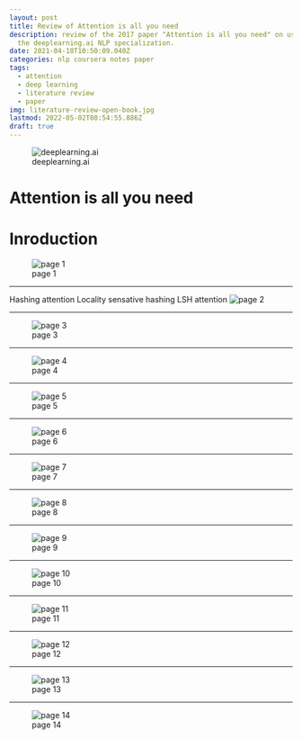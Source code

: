 ```yaml
---
layout: post
title: Review of Attention is all you need
description: review of the 2017 paper "Attention is all you need" on using attention for
  the deeplearning.ai NLP specialization.
date: 2021-04-10T10:50:09.040Z
categories: nlp coursera notes paper
tags:
  - attention
  - deep learning
  - literature review
  - paper
img: literature-review-open-book.jpg
lastmod: 2022-05-02T08:54:55.886Z
draft: true
---
```

:::{.logo}
![deeplearning.ai](logo_deeplearning_ai.png)
:::

# Attention is all you need

# Inroduction
![page 1](page0.png)
<hr>
Hashing attention
Locality sensative hashing
LSH attention
![page 2](page2.png)
<hr>
![page 3](page3.png)
<hr>
![page 4](page4.png)
<hr>
![page 5](page5.png)
<hr>
![page 6](page6.png)
<hr>
![page 7](page7.png)
<hr>
![page 8](page8.png)
<hr>
![page 9](page9.png)
<hr>
![page 10](page12.png)
<hr>
![page 11](page11.png)
<hr>
![page 12](page12.png)
<hr>
![page 13](page13.png)
<hr>
![page 14](page14.png)

